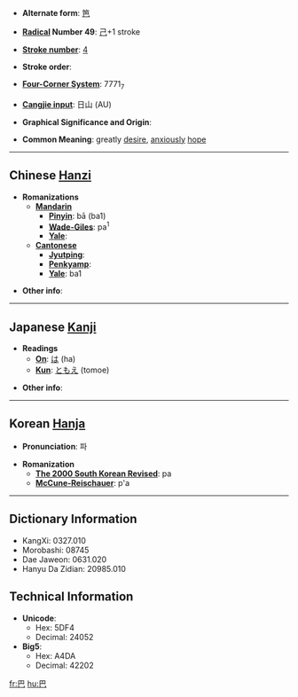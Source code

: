 * '''Alternate form''': [[笆]]

* '''[[Wiktionary:Chinese radical index| Radical]] Number 49''': [[Wiktionary:Chinese radical index 己|己]]+1 stroke

* '''[[Wiktionary:Chinese total strokes index|Stroke number]]''': [[Wiktionary:Chinese total strokes index 4|4]]

* '''Stroke order''': 

* '''[[Wiktionary:Chinese four corner index|Four-Corner System]]''': 7771<sub>7</sub>

* '''[[Wiktionary:Chinese Cangjie index|Cangjie input]]''': 日山 (AU)

* '''Graphical Significance and Origin''': 

* '''Common Meaning''': greatly [[desire]], [[anxious]]ly [[hope]]

----

== Chinese [[Hanzi]] ==

* '''Romanizations'''
** '''[[Mandarin]]'''
*** '''[[Pinyin]]''': bā (ba1)
*** '''[[Wade-Giles]]''': pa<sup>1</sup>
*** '''[[Yale]]''': 
** '''[[Cantonese]]'''
*** '''[[Jyutping]]''':
*** '''[[Penkyamp]]''': 
*** '''[[Yale]]''': ba1

* '''Other info''': 

----

== Japanese [[Kanji]] ==

* '''Readings'''
** '''[[On]]''': [[は]] (ha)
** '''[[Kun]]''': [[ともえ]] (tomoe)

* '''Other info''':  

----

== Korean [[Hanja]] ==

* '''Pronunciation''': 파

* '''Romanization'''
** '''[[The 2000 South Korean Revised Romanization|The 2000 South Korean Revised]]''': pa
** '''[[McCune-Reischauer]]''': p'a

----

== Dictionary Information ==

* KangXi: 0327.010
* Morobashi: 08745
* Dae Jaweon: 0631.020
* Hanyu Da Zidian: 20985.010

== Technical Information ==

* '''Unicode''':
** Hex: 5DF4
** Decimal: 24052
* '''Big5''':
** Hex: A4DA
** Decimal: 42202

[[fr:巴]]
[[hu:巴]]